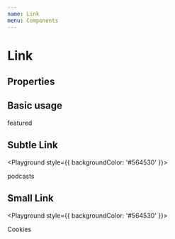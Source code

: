 ```yaml
---
name: Link
menu: Components
---
```



# Link

## Properties

<PropsTable of={Link} />

## Basic usage

<Playground>
  <Link href="#">featured</Link>
</Playground>

## Subtle Link

<Playground style={{ backgroundColor: '#564530' }}>
  <Link href="#" subtleLink>
    podcasts
  </Link>
</Playground>

## Small Link

<Playground style={{ backgroundColor: '#564530' }}>
  <Link href="#" smallLink>
    Cookies
  </Link>
</Playground>
